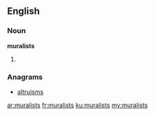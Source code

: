==English==

===Noun===
'''muralists'''

# {{plural of|muralist}}

===Anagrams===
* [[altruisms#English|altruisms]]

[[ar:muralists]]
[[fr:muralists]]
[[ku:muralists]]
[[my:muralists]]